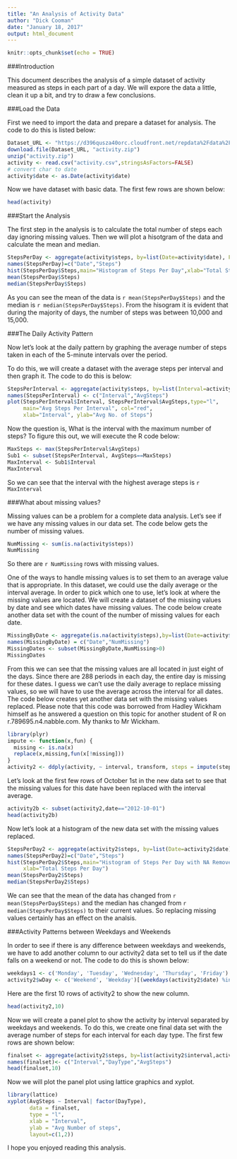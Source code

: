 ---
title: "An Analysis of Activity Data"
author: "Dick Cooman"
date: "January 18, 2017"
output: html_document
---

```{r setup, include=FALSE}
knitr::opts_chunk$set(echo = TRUE)
```

###Introduction

This document describes the analysis of a simple dataset of activity measured as
steps in each part of a day.  We will expore the data a little, clean it up a bit, and
try to draw a few conclusions.

###Load the Data

First we need to import the data and prepare a dataset for analysis.  The code to do this is listed below:

```{r}
Dataset_URL <- "https://d396qusza40orc.cloudfront.net/repdata%2Fdata%2Factivity.zip"
download.file(Dataset_URL, "activity.zip")
unzip("activity.zip")
activity <- read.csv("activity.csv",stringsAsFactors=FALSE)
# convert char to date
activity$date <- as.Date(activity$date)
```

Now we have dataset with basic data.  The first few rows are shown below:

```{r}
head(activity)
```
###Start the Analysis

The first step in the analysis is to calculate the total number of steps each day
ignoring missing values.  Then we will plot a hisotgram of the data and calculate the mean and median.

```{r}
StepsPerDay <- aggregate(activity$steps, by=list(Date=activity$date), FUN=sum, na.rm=TRUE)
names(StepsPerDay)=c("Date","Steps")
hist(StepsPerDay$Steps,main="Histogram of Steps Per Day",xlab="Total Steps Per Day")
mean(StepsPerDay$Steps)
median(StepsPerDay$Steps)
```

As you can see the mean of the data is `r mean(StepsPerDay$Steps)` and the median 
is `r median(StepsPerDay$Steps)`.  From the hisogram it is evident that during the majority of days, the number of steps was between 10,000 and 15,000.

###The Daily Activity Pattern

Now let's look at the daily pattern by graphing the average number of steps taken in each
of the 5-minute intervals over the period.

To do this, we will create a dataset with the average steps per interval and then graph it.  The 
code to do this is below:

```{r}
StepsPerInterval <- aggregate(activity$steps, by=list(Interval=activity$interval), FUN=mean, na.rm=TRUE)
names(StepsPerInterval) <- c("Interval","AvgSteps")
plot(StepsPerInterval$Interval, StepsPerInterval$AvgSteps,type="l", 
     main="Avg Steps Per Interval", col="red",
     xlab="Interval", ylab="Avg No. of Steps")
```

Now the question is, What is the interval with the maximum number of steps?  To figure this out, we
will execute the R code below:
```{r}
MaxSteps <- max(StepsPerInterval$AvgSteps)
Sub1 <- subset(StepsPerInterval, AvgSteps==MaxSteps)
MaxInterval <- Sub1$Interval
MaxInterval
```
So we can see that the interval with the highest average steps is `r MaxInterval`

###What about missing values?

Missing values can be a problem for a complete data analysis.  Let's see if we have any missing values in our data set.  The code below gets the number of missing values.
```{r}
NumMissing <- sum(is.na(activity$steps))
NumMissing
```
So there are `r NumMissing` rows with missing values.

One of the ways to handle missing values is to set them to an average value that is appropriate.  In this dataset, we could use the daily average or the interval average.  In order to pick which one to use, let's look at where the missing values are located.  We will create a dataset of the missing values by date and see which dates have missing values.  The code below create another data set with the count of the number of missing values for each date.
```{r}
MissingByDate <- aggregate(is.na(activity$steps),by=list(Date=activity$date), FUN=sum)
names(MissingByDate) = c("Date","NumMissing")
MissingDates <- subset(MissingByDate,NumMissing>0)
MissingDates
```
From this we can see that the missing values are all located in just eight of the days.  Since 
there are 288 periods in each day, the entire day is missing for these dates.  I guess we can't
use the daily average to replace missing values, so we will have to use the average across
the interval for all dates.  The code below creates yet another data set with the missing
values replaced.  Please note that this code was borrowed from Hadley Wickham himself as he answered a question on this topic for another student of R on r.789695.n4.nabble.com.  My thanks to Mr Wickham.
```{r}
library(plyr)
impute <- function(x,fun) {
  missing <- is.na(x)
  replace(x,missing,fun(x[!missing]))
} 
activity2 <- ddply(activity, ~ interval, transform, steps = impute(steps,mean))
```

Let's look at the first few rows of October 1st in the new data set to see that the missing values for this date have been replaced with the interval average.
```{r}
activity2b <- subset(activity2,date=="2012-10-01")
head(activity2b)
```

Now let's look at a histogram of the new data set with the missing values replaced.

```{r}
StepsPerDay2 <- aggregate(activity2$steps, by=list(Date=activity2$date), FUN=sum, na.rm=TRUE)
names(StepsPerDay2)=c("Date","Steps")
hist(StepsPerDay2$Steps,main="Histogram of Steps Per Day with NA Removed",
     xlab="Total Steps Per Day")
mean(StepsPerDay2$Steps)
median(StepsPerDay2$Steps)
```
We can see that the mean of the data has changed from `r mean(StepsPerDay$Steps)` and the median 
has changed from `r median(StepsPerDay$Steps)` to their current values.  So replacing missing values certainly has an effect on the analsis.

###Activity Patterns between Weekdays and Weekends

In order to see if there is any difference between weekdays and weekends, we have to add
another column to our activity2 data set to tell us if the date falls on a weekend or not.  The
code to do this is shown below:
```{r}
weekdays1 <- c('Monday', 'Tuesday', 'Wednesday', 'Thursday', 'Friday')
activity2$wDay <- c('Weekend', 'Weekday')[(weekdays(activity2$date) %in% weekdays1)+1L]
```
Here are the first 10 rows of activity2 to show the new column.
```{r}
head(activity2,10)
```
Now we will create a panel plot to show the activity by interval separated by weekdays and 
weekends.  To do this, we create one final data set with the average number of steps for
each interval for each day type.  The first few rows are shown below:

```{r}
finalset <- aggregate(activity2$steps, by=list(activity2$interval,activity2$wDay), FUN=mean)
names(finalset)<- c("Interval","DayType","AvgSteps")
head(finalset,10)
```
Now we will plot the panel plot using lattice graphics and xyplot.

```{r}
library(lattice)
xyplot(AvgSteps ~ Interval| factor(DayType), 
       data = finalset,
       type = "l",
       xlab = "Interval",
       ylab = "Avg Number of steps",
       layout=c(1,2))
```

I hope you enjoyed reading this analysis.